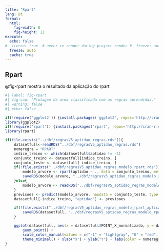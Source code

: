 ```yaml
---
title: "Rpart"
lang: pt
format: 
  html:
    fig-width: 8
    fig-height: 12
execute:
  echo: false
#  freeze: true  # never re-render during project render #  freeze: auto  # re-render only when source changes
  freeze: auto
  cache: true 
---
```


## Rpart

@fig-rpart mostra o resultado da aplicação do rpart 


```r
#| label: fig-rpart
#| fig-cap: "Plotagem da area classificada com as regras aprendidas."
#| warning: false
#| echo: false

if(!require('ggplot2')) {install.packages('ggplot2', repos='http://cran-r.c3sl.ufpr.br/')}
library(ggplot2)
if(!require('rpart')) {install.packages('rpart', repos='http://cran-r.c3sl.ufpr.br/')}
library(rpart)

if(file.exists("../dbf/regrasV5_aptidao_regras.rds")){
    datasetfull<-readRDS("../dbf/regrasV5_aptidao_regras.rds")
    nomeregra = "RPART"
    indice_treino <- which(datasetfull$aptidao != -1)
    conjunto_treino <- datasetfull[indice_treino, ]
    conjunto_teste <- datasetfull[-indice_treino, ]
    if(!file.exists("../dbf/regrasV5_aptidao_regras_modelo_rpart.rds")){
        modelo_arvore <- rpart(aptidao ~ ., data = conjunto_treino, method = "class")
        saveRDS(modelo_arvore, "../dbf/regrasV5_aptidao_regras_modelo_rpart.rds")
    }else{
        modelo_arvore <- readRDS("../dbf/regrasV5_aptidao_regras_modelo_rpart.rds")
    }
    previsoes <- predict(modelo_arvore, newdata = conjunto_teste, type = "class")
    datasetfull[-indice_treino, "aptidao"] <- previsoes

    if(!file.exists("../dbf/regrasV5_aptidao_regras_modelo_rpart_aplicado.rds")){
        saveRDS(datasetfull, "../dbf/regrasV5_aptidao_regras_modelo_rpart_aplicado.rds")
    }

    ggplot(datasetfull, aes(x = datasetfull$POINT_X_normalizado, y = datasetfull$POINT_Y_normalizado, color = as.factor(datasetfull$aptidao))) +
        geom_point() +
        scale_color_manual(values = c("-1" = "lightgray", "0" = "red", "1" = "yellow", "2" = "blue", "3" = "orange", "4" = "green")) +
        theme_minimal() + xlab("X") + ylab("Y") + labs(color = nomeregra)
}
```
